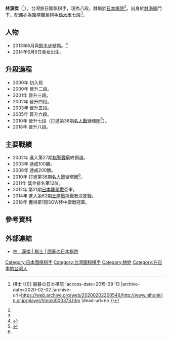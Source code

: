 {{Infobox Go player
| image = 
| 全名 = 林漢傑
| romaji= = 
| 國籍 = {{ROC}}
| 生於 = {{birth_date_and_age|1984|3|22}}
| 出生地 ={{TWN}}
| 師從 = [[林海峰_(围棋)|林海峰]]九段
| 段位 = 八段
| 所屬 = [[日本棋院|日本棋院]]
}}

'''林漢傑'''（{{bd|1984年|3月22日}}<ref name="profile">{{Cite web |url=http://www.nihonkiin.or.jp/player/htm/ki000373.htm |title=林　漢傑 {{!}} 棋士 {{!}} 囲碁の日本棋院 |access-date=2015-08-13 |archive-date=2020-02-02 |archive-url=https://web.archive.org/web/20200202200546/http://www.nihonkiin.or.jp/player/htm/ki000373.htm |dead-url=no }}</ref>），台灣旅日圍棋棋手，現為八段，隸屬於[[日本棋院|日本棋院]]<ref name="profile"/>。出身於[[林海峰_(围棋)|林海峰]]門下。配偶亦為圍棋職業棋手[[鈴木步|鈴木步]]七段<ref name="profile"/>。

== 人物 ==
* 2013年6月與[[鈴木步|鈴木步]]結婚。<ref>{{Cite web |url=http://www.board19.com/news/2013/06/04/%E6%9E%97%E6%BC%A2%E5%82%91%E5%AE%8C%E6%88%90%E7%B5%82%E8%BA%AB%E5%A4%A7%E4%BA%8B-%E8%88%87%E7%BE%8E%E5%A5%B3%E6%A3%8B%E5%A3%AB%E9%88%B4%E6%9C%A8%E6%AD%A5%E7%B5%90%E5%A9%9A/ |title=林漢傑完成終身大事 與美女棋士鈴木步結婚! |access-date=2015-08-13 |archive-date=2013-06-21 |archive-url=https://web.archive.org/web/20130621083040/http://www.board19.com/news/2013/06/04/%E6%9E%97%E6%BC%A2%E5%82%91%E5%AE%8C%E6%88%90%E7%B5%82%E8%BA%AB%E5%A4%A7%E4%BA%8B-%E8%88%87%E7%BE%8E%E5%A5%B3%E6%A3%8B%E5%A3%AB%E9%88%B4%E6%9C%A8%E6%AD%A5%E7%B5%90%E5%A9%9A/ |dead-url=no }}</ref>
* 2014年6月9日長女出生。

== 升段過程 ==
* 2000年 初入段
* 2000年 晉升二段。
* 2001年 晉升三段。
* 2002年 晉升四段。
* 2003年 晉升五段。
* 2005年 晉升六段。
* 2010年 晉升七段（打進第36期[[名人_(圍棋)|名人戰]]循環圈<ref name="#1">{{Cite web |url=http://www.nihonkiin.or.jp/match/meijin/036.html |title=第36期 名人戦 |access-date=2015-08-13 |archive-date=2021-01-18 |archive-url=https://web.archive.org/web/20210118070604/https://www.nihonkiin.or.jp/match/meijin/036.html |dead-url=no }}</ref>）。
* 2018年 晉升八段。

== 主要戰績 ==
* 2002年 進入第27期[[棋圣战_(日本围棋)|棋聖戰]]最終預選。
* 2003年 達成100勝。
* 2008年 達成200勝。
* 2010年 打進第36期[[名人_(圍棋)|名人戰]]循環圈<ref name="#1"/>。
* 2011年 獎金排名第12位。
* 2012年 第21期[[日本龍星戰|日本龍星戰]]亞軍。
* 2014年 進入第62期[[王座戰_(日本圍棋)|王座戰]]挑戰者決定戰。
* 2018年 獲得第1回SGW杯中庸戰冠軍。

== 參考資料 ==
{{Reflist|2}}

== 外部連結 ==
* {{ja}} [http://www.nihonkiin.or.jp/player/htm/ki000373.htm 林　漢傑 | 棋士 | 囲碁の日本棋院] {{Wayback|url=http://www.nihonkiin.or.jp/player/htm/ki000373.htm |date=20200202200546 }}

[[Category:日本围棋棋手|Category:日本围棋棋手]]
[[Category:台灣圍棋棋手|Category:台灣圍棋棋手]]
[[Category:林姓|Category:林姓]]
[[Category:在日本的台灣人|Category:在日本的台灣人]]
